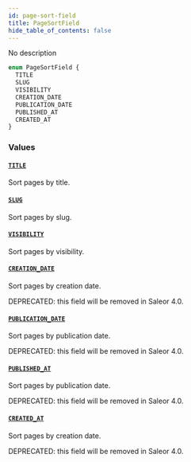 ```yaml
---
id: page-sort-field
title: PageSortField
hide_table_of_contents: false
---
```


No description

```graphql
enum PageSortField {
  TITLE
  SLUG
  VISIBILITY
  CREATION_DATE
  PUBLICATION_DATE
  PUBLISHED_AT
  CREATED_AT
}
```

### Values

#### [`TITLE`](#)

Sort pages by title.

#### [`SLUG`](#)

Sort pages by slug.

#### [`VISIBILITY`](#)

Sort pages by visibility.

#### [`CREATION_DATE`](#)

Sort pages by creation date.

DEPRECATED: this field will be removed in Saleor 4.0.

#### [`PUBLICATION_DATE`](#)

Sort pages by publication date.

DEPRECATED: this field will be removed in Saleor 4.0.

#### [`PUBLISHED_AT`](#)

Sort pages by publication date.

DEPRECATED: this field will be removed in Saleor 4.0.

#### [`CREATED_AT`](#)

Sort pages by creation date.

DEPRECATED: this field will be removed in Saleor 4.0.
